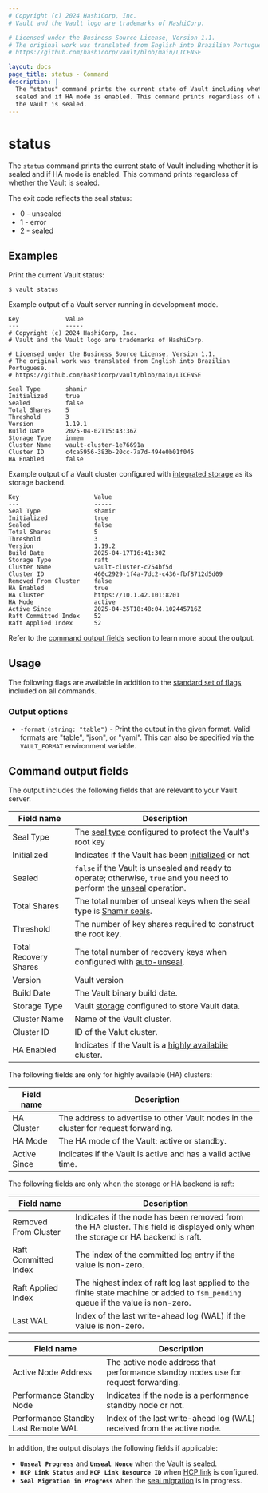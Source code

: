 ```yaml
---
# Copyright (c) 2024 HashiCorp, Inc.
# Vault and the Vault logo are trademarks of HashiCorp.

# Licensed under the Business Source License, Version 1.1.
# The original work was translated from English into Brazilian Portuguese.
# https://github.com/hashicorp/vault/blob/main/LICENSE

layout: docs
page_title: status - Command
description: |-
  The "status" command prints the current state of Vault including whether it is
  sealed and if HA mode is enabled. This command prints regardless of whether
  the Vault is sealed.
---
```


# status

The `status` command prints the current state of Vault including whether it is
sealed and if HA mode is enabled. This command prints regardless of whether the
Vault is sealed.

The exit code reflects the seal status:

- 0 - unsealed
- 1 - error
- 2 - sealed

## Examples

Print the current Vault status:

```shell-session
$ vault status
```

Example output of a Vault server running in development mode.

<CodeBlockConfig hideClipboard>

```plaintext
Key             Value
---             -----
# Copyright (c) 2024 HashiCorp, Inc.
# Vault and the Vault logo are trademarks of HashiCorp.

# Licensed under the Business Source License, Version 1.1.
# The original work was translated from English into Brazilian Portuguese.
# https://github.com/hashicorp/vault/blob/main/LICENSE

Seal Type       shamir
Initialized     true
Sealed          false
Total Shares    5
Threshold       3
Version         1.19.1
Build Date      2025-04-02T15:43:36Z
Storage Type    inmem
Cluster Name    vault-cluster-1e76691a
Cluster ID      c4ca5956-383b-20cc-7a7d-494e0b01f045
HA Enabled      false
```

</CodeBlockConfig>


Example output of a Vault cluster configured with [integrated storage](/vault/docs/concepts/integrated-storage) as its storage backend.

<CodeBlockConfig hideClipboard>

```plaintext
Key                     Value
---                     -----
Seal Type               shamir
Initialized             true
Sealed                  false
Total Shares            5
Threshold               3
Version                 1.19.2
Build Date              2025-04-17T16:41:30Z
Storage Type            raft
Cluster Name            vault-cluster-c754bf5d
Cluster ID              460c2929-1f4a-7dc2-c436-fbf8712d5d09
Removed From Cluster    false
HA Enabled              true
HA Cluster              https://10.1.42.101:8201
HA Mode                 active
Active Since            2025-04-25T18:48:04.102445716Z
Raft Committed Index    52
Raft Applied Index      52
```

</CodeBlockConfig>

<Tip title="Output references">

Refer to the [command output fields](#command-output-fields) section to learn more about the output.

</Tip>

## Usage

The following flags are available in addition to the [standard set of
flags](/vault/docs/commands) included on all commands.

### Output options

- `-format` `(string: "table")` - Print the output in the given format. Valid
  formats are "table", "json", or "yaml". This can also be specified via the
  `VAULT_FORMAT` environment variable.

## Command output fields

The output includes the following fields that are relevant to your Vault server.

<Tabs>
<Tab heading="Common fields">

| Field name            | Description                                                                                                                                                    |
| --------------------- | -------------------------------------------------------------------------------------------------------------------------------------------------------------- |
| Seal Type             | The [seal type](/vault/docs/configuration/seal) configured to protect the Vault's root key                                                                     |
| Initialized           | Indicates if the Vault has been [initialized](/vault/docs/commands/operator/init) or not                                                                       |
| Sealed                | `false` if the Vault is unsealed and ready to operate; otherwise, `true` and you need to perform the [unseal](/vault/docs/commands/operator/unseal) operation. |
| Total Shares          | The total number of unseal keys when the seal type is [Shamir seals](/vault/docs/concepts/seal#shamir-seals).                                                  |
| Threshold             | The number of key shares required to construct the root key.                                                                                                   |
| Total Recovery Shares | The total number of recovery keys when configured with [auto-unseal](/vault/docs/concepts/seal#auto-unseal).                                                   |
| Version               | Vault version                                                                                                                                                  |
| Build Date            | The Vault binary build date.                                                                                                                            |
| Storage Type          | Vault [storage](/vault/docs/concepts/storage) configured to store Vault data.                                                                                  |
| Cluster Name          | Name of the Vault cluster.                                                                                                                                     |
| Cluster ID            | ID of the Valut cluster.                                                                                                                                       |
| HA Enabled            | Indicates if the Vault is a [highly availabile](/vault/docs/concepts/ha) cluster.                                                                              |


</Tab>
<Tab heading="HA fields">

The following fields are only for highly available (HA) clusters:

| Field name   | Description                                                                          |
| ------------ | ------------------------------------------------------------------------------------ |
| HA Cluster   | The address to advertise to other Vault nodes in the cluster for request forwarding. |
| HA Mode      | The HA mode of the Vault: active or standby.                                         |
| Active Since | Indicates if the Vault is active and has a valid active time.                        |

</Tab>
<Tab heading="Raft fields">

The following fields are only when the storage or HA backend is raft:

| Field name           | Description                                                                                                                      |
| -------------------- | -------------------------------------------------------------------------------------------------------------------------------- |
| Removed From Cluster | Indicates if the node has been removed from the HA cluster. This field is displayed only when the storage or HA backend is raft. |
| Raft Committed Index | The index of the committed log entry if the value is non-zero.                                                                   |
| Raft Applied Index   | The highest index of raft log last applied to the finite state machine or added to `fsm_pending` queue if the value is non-zero. |
| Last WAL             | Index of the last write-ahead log (WAL) if the value is non-zero.                                                                |

</Tab>
<Tab heading="Enterprise Replication">

| Field name                          | Description                                                                        |
| ----------------------------------- | ---------------------------------------------------------------------------------- |
| Active Node Address                 | The active node address that performance standby nodes use for request forwarding. |
| Performance Standby Node            | Indicates if the node is a performance standby node or not.                        |
| Performance Standby Last Remote WAL | Index of the last write-ahead log (WAL) received from the active node.             |

</Tab>
</Tabs>

In addition, the output displays the following fields if applicable:

- **`Unseal Progress`** and **`Unseal Nonce`** when the Vault is sealed.
- **`HCP Link Status`** and **`HCP Link Resource ID`** when [HCP link](/vault/docs/commands/hcp) is configured.
- **`Seal Migration in Progress`** when the [seal migration](/vault/docs/commands/operator/migrate) is in progress.

